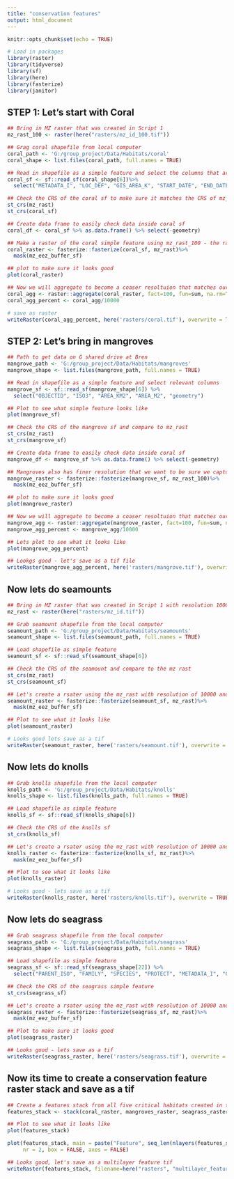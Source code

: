 ```yaml
---
title: "conservation features"
output: html_document
---
```


```r
knitr::opts_chunk$set(echo = TRUE)

# Load in packages
library(raster)
library(tidyverse)
library(sf)
library(here)
library(fasterize)
library(janitor)
```

## STEP 1: Let's start with Coral
```r
## Bring in MZ raster that was created in Script 1
mz_rast_100 <- raster(here("rasters/mz_id_100.tif"))

## Grag coral shapefile from local computer
coral_path <- 'G:/group_project/Data/Habitats/coral'
coral_shape <- list.files(coral_path, full.names = TRUE) 

## Read in shapefile as a simple feature and select the columns that are relevant
coral_sf <- sf::read_sf(coral_shape[6])%>% 
  select("METADATA_I", "LOC_DEF", "GIS_AREA_K", "START_DATE", "END_DATE", "Shape_Leng", "Shape_Le_1", "Shape_Area")

## Check the CRS of the coral sf to make sure it matches the CRS of mz_rast
st_crs(mz_rast)
st_crs(coral_sf)

## Create data frame to easily check data inside coral sf
coral_df <- coral_sf %>% as.data.frame() %>% select(-geometry)

## Make a raster of the coral simple feature using mz_rast_100 - the raster we created at a smaller resolution to set extent and mask to the mz_eez
coral_raster <- fasterize::fasterize(coral_sf, mz_rast)%>%
  mask(mz_eez_buffer_sf)

## plot to make sure it looks good
plot(coral_raster)

## Now we will aggregate to become a coaser resoltuion that matches our other rasters at 10000 m
coral_agg <- raster::aggregate(coral_raster, fact=100, fun=sum, na.rm=TRUE)
coral_agg_percent <- coral_agg/10000

# save as raster
writeRaster(coral_agg_percent, here('rasters/coral.tif'), overwrite = TRUE)

```

## STEP 2: Let's bring in mangroves
```r
## Path to get data on G shared drive at Bren
mangrove_path <- 'G:/group_project/Data/Habitats/mangroves'
mangrove_shape <- list.files(mangrove_path, full.names = TRUE)

## Read in shapefile as a simple feature and select relevant columns
mangrove_sf <- sf::read_sf(mangrove_shape[6]) %>%
  select("OBJECTID", "ISO3", "AREA_KM2", "AREA_M2", "geometry")

## Plot to see what simple feature looks like
plot(mangrove_sf)

## Check the CRS of the mangrove sf and compare to mz_rast
st_crs(mz_rast)
st_crs(mangrove_sf)

## Create data frame to easily check data inside coral sf
mangrove_df <- mangrove_sf %>% as.data.frame() %>% select(-geometry)

## Mangroves also has finer resolution that we want to be sure we capture so lets make a raster of the mangove simple feature using mz_rast_100 - the raster we created at a smaller resolution to set extent and mask to the mz_eez
mangrove_raster <- fasterize::fasterize(mangrove_sf, mz_rast_100)%>%
  mask(mz_eez_buffer_sf)

## plot to make sure it looks good
plot(mangrove_raster)

## Now we will aggregate to become a coaser resoltuion that matches our other rasters at 10000 m
mangrove_agg <- raster::aggregate(mangrove_raster, fact=100, fun=sum, na.rm=TRUE)
mangrove_agg_percent <- mangrove_agg/10000

## Lets plot to see what it looks like
plot(mangrove_agg_percent)

## Lookgs good - let's save as a tif file
writeRaster(mangrove_agg_percent, here('rasters/mangrove.tif'), overwrite = TRUE)

```

## Now lets do seamounts
```r
## Bring in MZ raster that was created in Script 1 with resolution 10000
mz_rast <- raster(here("rasters/mz_id.tif"))

## Grab seamount shapefile from the local computer
seamount_path <- 'G:/group_project/Data/Habitats/seamounts'
seamount_shape <- list.files(seamount_path, full.names = TRUE)

## Load shapefile as simple feature
seamount_sf <- sf::read_sf(seamount_shape[6]) 

## Check the CRS of the seamount and compare to the mz rast
st_crs(mz_rast)
st_crs(seamount_sf)

## Let's create a rsater using the mz_rast with resolution of 10000 and mask tot the MZ EEZ
seamount_raster <- fasterize::fasterize(seamount_sf, mz_rast)%>%
  mask(mz_eez_buffer_sf)

## Plot to see what it looks like
plot(seamount_raster)

# Looks good lets save as a tif
writeRaster(seamount_raster, here('rasters/seamount.tif'), overwrite = TRUE)
```

## Now lets do knolls
```r
## Grab knolls shapefile from the local computer
knolls_path <- 'G:/group_project/Data/Habitats/knolls'
knolls_shape <- list.files(knolls_path, full.names = TRUE)

## Load shapefile as simple feature
knolls_sf <- sf::read_sf(knolls_shape[6]) 

## Check the CRS of the knolls sf
st_crs(knolls_sf)

## Let's create a rsater using the mz_rast with resolution of 10000 and mask tot the MZ EEZ
knolls_raster <- fasterize::fasterize(knolls_sf, mz_rast)%>%
  mask(mz_eez_buffer_sf)

## Plot to see what it looks like
plot(knolls_raster)

# Looks good - lets save as a tif
writeRaster(knolls_raster, here('rasters/knolls.tif'), overwrite = TRUE)

```

## Now lets do seagrass
```r
## Grab seagrass shapefile from the local computer
seagrass_path <- 'G:/group_project/Data/Habitats/seagrass'
seagrass_shape <- list.files(seagrass_path, full.names = TRUE)

## Load shapefile as simple feature
seagrass_sf <- sf::read_sf(seagrass_shape[22]) %>% 
  select("PARENT_ISO", "FAMILY", "SPECIES", "PROTECT", "METADATA_I", "GIS_AREA_K", "Shape_Leng", "Shape_Area", "geometry")

## Check the CRS of the seagrass simple feature
st_crs(seagrass_sf)

## Let's create a rsater using the mz_rast with resolution of 10000 and mask tot the MZ EEZ
seagrass_raster <- fasterize::fasterize(seagrass_sf, mz_rast)%>%
  mask(mz_eez_buffer_sf)

## Plot to make sure it looks good
plot(seagrass_raster)

## Looks good - lets save as a tif
writeRaster(seagrass_raster, here('rasters/seagrass.tif'), overwrite = TRUE)
```

## Now its time to create a conservation feature raster stack and save as a tif
```r
## Create a features stack from all five critical habitats created in the previous steps
features_stack <- stack(coral_raster, mangroves_raster, seagrass_raster, seamount_raster, knolls_raster)

## Plot to see what it looks like
plot(features_stack)

plot(features_stack, main = paste("Feature", seq_len(nlayers(features_stack))),
     nr = 2, box = FALSE, axes = FALSE)

## Looks good, let's save as a multilayer feature tif
writeRaster(features_stack, filename=here("rasters", "multilayer_feature.tif"), options="INTERLEAVE=BAND", overwrite=TRUE)

```

